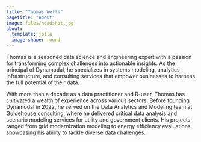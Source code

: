 ```yaml
---
title: "Thomas Wells"
pagetitle: "About"
image: files/headshot.jpg
about: 
  template: jolla
  image-shape: round
---
```


Thomas is a seasoned data science and engineering expert with a passion for transforming complex challenges into actionable insights. As the principal of Dynamodal, he specializes in systems modeling, analytics infrastructure, and consulting services that empower businesses to harness the full potential of their data.

With more than a decade as a data practitioner and R-user, Thomas has cultivated a wealth of experience across various sectors. Before founding Dynamodal in 2022, he served on the Data Analytics and Modeling team at Guidehouse consulting, where he delivered critical data analysis and scenario modeling services for utility and government clients. His projects ranged from grid modernization modeling to energy efficiency evaluations, showcasing his ability to tackle diverse data challenges.